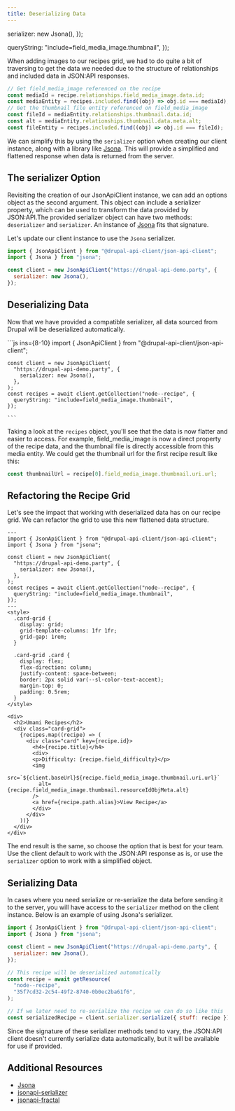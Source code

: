```yaml
---
title: Deserializing Data
---
```




  serializer: new Jsona(),
});

  queryString: "include=field_media_image.thumbnail",
});


When adding images to our recipes grid, we had to do quite a bit of traversing to get the data we needed due to the structure of relationships and included data in JSON:API responses.

```js
// Get field_media_image referenced on the recipe
const mediaId = recipe.relationships.field_media_image.data.id;
const mediaEntity = recipes.included.find((obj) => obj.id === mediaId);
// Get the thumbnail file entity referenced on field_media_image
const fileId = mediaEntity.relationships.thumbnail.data.id;
const alt = mediaEntity.relationships.thumbnail.data.meta.alt;
const fileEntity = recipes.included.find((obj) => obj.id === fileId);
```

We can simplify this by using the `serializer` option when creating our client instance, along with a library like [Jsona](https://www.npmjs.com/package/jsona). This will provide a simplified and flattened response when data is returned from the server.

## The serializer Option

Revisiting the creation of our JsonApiClient instance, we can add an options object as the second argument. This object can include a serializer property, which can be used to transform the data provided by JSON:API.The provided serializer object can have two methods: `deserializer` and `serializer`. An instance of [Jsona](https://www.npmjs.com/package/jsona) fits that signature.

Let's update our client instance to use the `Jsona` serializer.

```js
import { JsonApiClient } from "@drupal-api-client/json-api-client";
import { Jsona } from "jsona";

const client = new JsonApiClient("https://drupal-api-demo.party", {
  serializer: new Jsona(),
});
```

## Deserializing Data

Now that we have provided a compatible serializer, all data sourced from Drupal will be deserialized automatically.

<Tabs>
  <TabItem label="JS">
    ```js ins={8-10}
    import { JsonApiClient } from "@drupal-api-client/json-api-client";

    const client = new JsonApiClient(
      "https://drupal-api-demo.party", {
        serializer: new Jsona(),
      },
    );
    const recipes = await client.getCollection("node--recipe", {
      queryString: "include=field_media_image.thumbnail",
    });

    ```

  </TabItem>
  <TabItem label="Data">
    <JsonView client:only="react" collapsed={1} src={recipes} />
  </TabItem>
</Tabs>

Taking a look at the `recipes` object, you'll see that the data is now flatter and easier to access. For example, field_media_image is now a direct property of the recipe data, and the thumbnail file is directly accessible from this media entity. We could get the thumbnail url for the first recipe result like this:

```js
const thumbnailUrl = recipe[0].field_media_image.thumbnail.uri.url;
```

## Refactoring the Recipe Grid

Let's see the impact that working with deserialized data has on our recipe grid. We can refactor the grid to use this new flattened data structure.

```astro live {6, 34, 36, 38, 40-41, 43, 46} ins={7-8}
---
import { JsonApiClient } from "@drupal-api-client/json-api-client";
import { Jsona } from "jsona";

const client = new JsonApiClient(
  "https://drupal-api-demo.party", {
    serializer: new Jsona(),
  },
);
const recipes = await client.getCollection("node--recipe", {
  queryString: "include=field_media_image.thumbnail",
});
---
<style>
  .card-grid {
    display: grid;
    grid-template-columns: 1fr 1fr;
    grid-gap: 1rem;
  }

  .card-grid .card {
    display: flex;
    flex-direction: column;
    justify-content: space-between;
    border: 2px solid var(--sl-color-text-accent);
    margin-top: 0;
    padding: 0.5rem;
  }
</style>

<div>
  <h2>Umami Recipes</h2>
  <div class="card-grid">
    {recipes.map((recipe) => (
      <div class="card" key={recipe.id}>
        <h4>{recipe.title}</h4>
        <div>
        <p>Difficulty: {recipe.field_difficulty}</p>
        <img
          src=`${client.baseUrl}${recipe.field_media_image.thumbnail.uri.url}`
          alt={recipe.field_media_image.thumbnail.resourceIdObjMeta.alt}
        />
        <a href={recipe.path.alias}>View Recipe</a>
        </div>
      </div>
    ))}
  </div>
</div>
```

The end result is the same, so choose the option that is best for your team. Use the client default to work with the JSON:API response as is, or use the `serializer` option to work with a simplified object.

## Serializing Data

In cases where you need serialize or re-serialize the data before sending it to the server, you will have access to the `serializer` method on the client instance. Below is an example of using Jsona's serializer.

```js
import { JsonApiClient } from "@drupal-api-client/json-api-client";
import { Jsona } from "jsona";

const client = new JsonApiClient("https://drupal-api-demo.party", {
  serializer: new Jsona(),
});

// This recipe will be deserialized automatically
const recipe = await getResource(
  "node--recipe",
  "35f7cd32-2c54-49f2-8740-0b0ec2ba61f6",
);

// If we later need to re-serialize the recipe we can do so like this
const serializedRecipe = client.serializer.serialize({ stuff: recipe });
```

Since the signature of these serializer methods tend to vary, the JSON:API client doesn't currently serialize data automatically, but it will be available for use if provided.

## Additional Resources

- [Jsona](https://www.npmjs.com/package/jsona)
- [jsonapi-serializer](https://www.npmjs.com/package/jsonapi-serializer)
- [jsonapi-fractal](https://github.com/andersondanilo/jsonapi-fractal)
